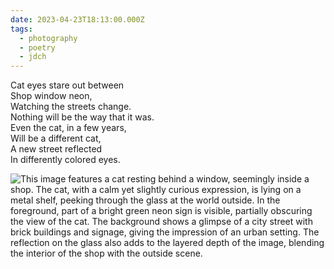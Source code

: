 ```yaml
---
date: 2023-04-23T18:13:00.000Z
tags:
  - photography
  - poetry
  - jdch
---
```

Cat eyes stare out between<br/>
Shop window neon,<br/>
Watching the streets change.<br/>
Nothing will be the way that it was.<br/>
Even the cat, in a few years,<br/>
Will be a different cat,<br/>
A new street reflected<br/>
In differently colored eyes.

![This image features a cat resting behind a window, seemingly inside a shop. The cat, with a calm yet slightly curious expression, is lying on a metal shelf, peeking through the glass at the world outside. In the foreground, part of a bright green neon sign is visible, partially obscuring the view of the cat. The background shows a glimpse of a city street with brick buildings and signage, giving the impression of an urban setting. The reflection on the glass also adds to the layered depth of the image, blending the interior of the shop with the outside scene.](/assets/photos/20230423-IMG_5616.jpg)